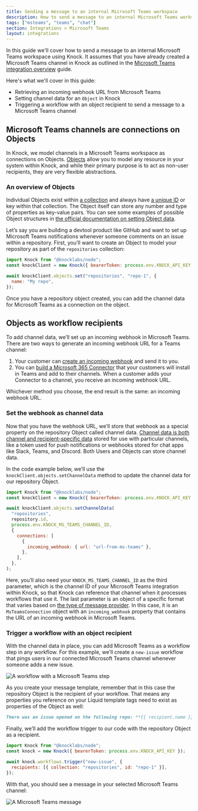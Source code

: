 ```yaml
---
title: Sending a message to an internal Microsoft Teams workspace
description: How to send a message to an internal Microsoft Teams workspace using Knock.
tags: ["msteams", "teams", "chat"]
section: Integrations > Microsoft Teams
layout: integrations
---
```


In this guide we'll cover how to send a message to an internal Microsoft Teams workspace using Knock. It assumes that you have already created a Microsoft Teams channel in Knock as outlined in the [Microsoft Teams integration overview](/integrations/chat/microsoft-teams/overview) guide.

Here's what we'll cover in this guide:

- Retrieving an incoming webhook URL from Microsoft Teams
- Setting channel data for an `Object` in Knock
- Triggering a workflow with an object recipient to send a message to a Microsoft Teams channel

## Microsoft Teams channels are connections on Objects

In Knock, we model channels in a Microsoft Teams workspace as connections on Objects. [Objects](/concepts/objects) allow you to model any resource in your system within Knock, and while their primary purpose is to act as non-user recipients, they are very flexible abstractions.

### An overview of Objects

Individual Objects exist within [a collection](/concepts/objects#collection-naming) and always have [a unique ID](/concepts/objects#the-object-identifier) or key within that collection. The Object itself can store any number and type of properties as key-value pairs. You can see some examples of possible Object structures in [the official documentation on setting Object data](/concepts/objects#sending-object-data-to-knock).

Let’s say you are building a devtool product like GitHub and want to set up Microsoft Teams notifications whenever someone comments on an issue within a repository. First, you’ll want to create an Object to model your repository as part of the `repositories` collection:

```javascript
import Knock from "@knocklabs/node";
const knockClient = new Knock({ bearerToken: process.env.KNOCK_API_KEY });

await knockClient.objects.set("repositories", "repo-1", {
  name: "My repo",
});
```

Once you have a repository object created, you can add the channel data for Microsoft Teams as a connection on the object.

## Objects as workflow recipients

To add channel data, we’ll set up an incoming webhook in Microsoft Teams. There are two ways to generate an incoming webhook URL for a Teams channel:

1. Your customer can [create an incoming webhook](https://docs.microsoft.com/en-us/microsoftteams/platform/webhooks-and-connectors/how-to/add-incoming-webhook) and send it to you.
2. You can [build a Microsoft 365 Connector](https://docs.microsoft.com/en-us/microsoftteams/platform/webhooks-and-connectors/how-to/connectors-creating) that your customers will install in Teams and add to their channels. When a customer adds your Connector to a channel, you receive an incoming webhook URL.

Whichever method you choose, the end result is the same: an incoming webhook URL.

### Set the webhook as channel data

Now that you have the webhook URL, we’ll store that webhook as a special property on the repository Object called channel data. [Channel data is both channel and recipient-specific data](https://docs.knock.app/managing-recipients/setting-channel-data) stored for use with particular channels, like a token used for push notifications or webhooks stored for chat apps like Slack, Teams, and Discord. Both Users and Objects can store channel data.

In the code example below, we’ll use the `knockClient.objects.setChannelData` method to update the channel data for our repository Object.

```javascript
import Knock from "@knocklabs/node";
const knockClient = new Knock({ bearerToken: process.env.KNOCK_API_KEY });

await knockClient.objects.setChannelData(
  "repositories",
  repository.id,
  process.env.KNOCK_MS_TEAMS_CHANNEL_ID,
  {
    connections: [
      {
        incoming_webhook: { url: "url-from-ms-teams" },
      },
    ],
  },
);
```

Here, you’ll also need your `KNOCK_MS_TEAMS_CHANNEL_ID` as the third parameter, which is the channel ID of your Microsoft Teams integration within Knock, so that Knock can reference that channel when it processes workflows that use it. The last parameter is an object of a specific format that varies based on [the type of message provider](/managing-recipients/setting-channel-data#provider-data-requirements). In this case, it is an `MsTeamsConnection` object with an `incoming_webhook` property that contains the URL of an incoming webhook in Microsoft Teams.

### Trigger a workflow with an object recipient

With the channel data in place, you can add Microsoft Teams as a workflow step in any workflow. For this example, we’ll create a `new-issue` workflow that pings users in our connected Microsoft Teams channel whenever someone adds a new issue.

<Image
  src="/images/integrations/chat/microsoft-teams/workflow-with-microsoft-teams-step.png"
  className="rounded-md mx-auto border border-gray-200"
  alt="A workflow with a Microsoft Teams step"
  width={2202}
  height={1922}
/>

As you create your message template, remember that in this case the repository Object is the recipient of your workflow. That means any properties you reference on your Liquid template tags need to exist as properties of the Object as well:

```markdown
There was an issue opened on the following repo: **{{ recipient.name }}**
```

Finally, we’ll add the workflow trigger to our code with the repository Object as a recipient.

```javascript
import Knock from "@knocklabs/node";
const knock = new Knock({ bearerToken: process.env.KNOCK_API_KEY });

await knock.workflows.trigger("new-issue", {
  recipients: [{ collection: "repositories", id: "repo-1" }],
});
```

With that, you should see a message in your selected Microsoft Teams channel:

<Image
  src="/images/integrations/chat/microsoft-teams/microsoft-teams-message.png"
  className="rounded-md mx-auto border border-gray-200"
  alt="A Microsoft Teams message"
  width={2000}
  height={552}
/>
